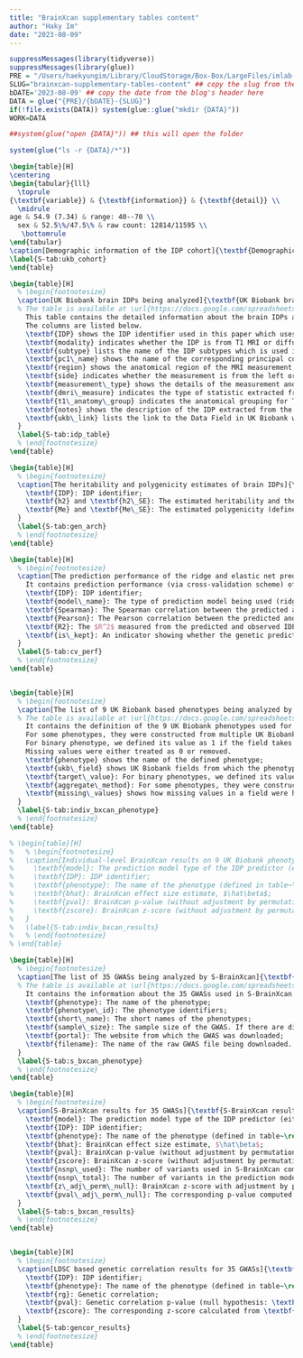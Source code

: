 ```yaml
---
title: "BrainXcan supplementary tables content"
author: "Haky Im"
date: "2023-08-09"
---
```


```r
suppressMessages(library(tidyverse))
suppressMessages(library(glue))
PRE = "/Users/haekyungim/Library/CloudStorage/Box-Box/LargeFiles/imlab-data/data-Github/web-data"
SLUG="brainxcan-supplementary-tables-content" ## copy the slug from the header
bDATE='2023-08-09' ## copy the date from the blog's header here
DATA = glue("{PRE}/{bDATE}-{SLUG}")
if(!file.exists(DATA)) system(glue::glue("mkdir {DATA}"))
WORK=DATA

##system(glue("open {DATA}")) ## this will open the folder 


```

```r
system(glue("ls -r {DATA}/*"))
```





```latex
\begin{table}[H]
\centering
\begin{tabular}{lll}
  \toprule
{\textbf{variable}} & {\textbf{information}} & {\textbf{detail}} \\
  \midrule
age & 54.9 (7.34) & range: 40--70 \\
  sex & 52.5\%/47.5\% & raw count: 12814/11595 \\
   \bottomrule
\end{tabular}
\caption[Demographic information of the IDP cohort]{\textbf{Demographic information of the IDP cohort.} A summary of age and sex of the selected 24,409 individuals (IDP cohort) is shown. For age, \textbf{information} shows the average age with standard deviation of age in parentheses and \textbf{detail} shows the range of the age (min and max). For sex, \textbf{information} shows the fraction of each age among the cohort and \textbf{detail} shows the raw counts (female's is listed first and followed by male's)}
\label{S-tab:ukb_cohort}
\end{table}

\begin{table}[H]
  % \begin{footnotesize}
  \caption[UK Biobank brain IDPs being analyzed]{\textbf{UK Biobank brain IDPs being analyzed.} 
  % The table is available at \url{https://docs.google.com/spreadsheets/d/1xzLvwtIshyX10orGnGVyDNuyDHU-zgoYhGYemf-6I10}. 
    This table contains the detailed information about the brain IDPs analyzed in this paper. 
    The columns are listed below.
    \textbf{IDP} shows the IDP identifier used in this paper which uses the format of ``IDP-XXXXX'' with XXXXX being the Field ID in UK Biobank;
    \textbf{modality} indicates whether the IDP is from T1 MRI or diffusion MRI;
    \textbf{subtype} lists the name of the IDP subtypes which is used in the paper to refer to different types of brain IDPs;
    \textbf{pc1\_name} shows the name of the corresponding principal component of the subtype (this will be used as the IDP identifier for the IDP PC1); 
    \textbf{region} shows the anatomical region of the MRI measurement;
    \textbf{side} indicates whether the measurement is from the left or right part of the brain; 
    \textbf{measurement\_type} shows the details of the measurement and the image processing procedure;
    \textbf{dmri\_measure} indicates the type of statistic extracted from the dMRI measurement;
    \textbf{t1\_anatomy\_group} indicates the anatomical grouping for T1 MRI;
    \textbf{notes} shows the description of the IDP extracted from the UK Biobank database;
    \textbf{ukb\_link} lists the link to the Data Field in UK Biobank website.
  }
  \label{S-tab:idp_table}
  % \end{footnotesize}
\end{table}

\begin{table}[H]
  % \begin{footnotesize}
  \caption[The heritability and polygenicity estimates of brain IDPs]{\textbf{The heritability and poligenicity estimates of brain IDPs.} 
    \textbf{IDP}: IDP identifier;
    \textbf{h2} and \textbf{h2\_SE}: The estimated heritability and the corresponding standard error;
    \textbf{Me} and \textbf{Me\_SE}: The estimated polygenicity (defined as $M_e$ in \cite{oconnor:2019}) and the corresponding standard error.
  }
  \label{S-tab:gen_arch}
  % \end{footnotesize}
\end{table}

\begin{table}[H]
  % \begin{footnotesize}
  \caption[The prediction performance of the ridge and elastic net predictors]{\textbf{The prediction performance of the ridge and elastic net predictors.} 
    It contains prediction performance (via cross-validation scheme) of the ridge regression and elastic net based genetic predictors of brain IDPs.
    \textbf{IDP}: IDP identifier;
    \textbf{model\_name}: The type of prediction model being used (ridge regression or elastic net);
    \textbf{Spearman}: The Spearman correlation between the predicted and observed IDP values;
    \textbf{Pearson}: The Pearson correlation between the predicted and observed IDP values;
    \textbf{R2}: The $R^2$ measured from the predicted and observed IDP values;
    \textbf{is\_kept}: An indicator showing whether the genetic predictor passes the quality control filter (e.g. Spearman correlation $>0.1$) so that will be included in BrainXcan software.
  }
  \label{S-tab:cv_perf}
  % \end{footnotesize}
\end{table}


\begin{table}[H]
  % \begin{footnotesize}
  \caption[The list of 9 UK Biobank based phenotypes being analyzed by individual-level BrainXcan]{\textbf{The list of 9 UK Biobank based phenotypes analyzed by individual-level BrainXcan.} 
  % The table is available at \url{https://docs.google.com/spreadsheets/d/150mFxAV1p_IK1l36GKjazBt0pIb5eSC0LO7JeFaTS1I}. 
    It contains the definition of the 9 UK Biobank phenotypes used for individual-level BrainXcan.
    For some phenotypes, they were constructed from multiple UK Biobank fields and the aggregation method across these fields was either taking the sum (`sum') or taking logical OR (`or').
    For binary phenotype, we defined its value as 1 if the field takes the desired values indicated in \textbf{target\_value}. 
    Missing values were either treated as 0 or removed.   
    \textbf{phenotype} shows the name of the defined phenotype;
    \textbf{ukb\_field} shows UK Biobank fields from which the phenotype was constructed;
    \textbf{target\_value}: For binary phenotypes, we defined its value as 1 if the field takes the desired value. For quantitative traits, we used the value as it is (labeled as `asis');
    \textbf{aggregate\_method}: For some phenotypes, they were constructed from multiple UK Biobank fields and the aggregation method across these fields was either taking the sum (`sum') or taking the logical OR (`or');
    \textbf{missing\_values} shows how missing values in a field were handled (either treated as 0 or removed).   
  }
  \label{S-tab:indiv_bxcan_phenotype}
  % \end{footnotesize}
\end{table}

% \begin{table}[H]
%   % \begin{footnotesize}
%   \caption[Individual-level BrainXcan results on 9 UK Biobank phenotypes]{\textbf{Individual-level BrainXcan results on 9 UK Biobank phenotypes.} 
%     \textbf{model}: The prediction model type of the IDP predictor (either ridge or elastic net);
%     \textbf{IDP}: IDP identifier; 
%     \textbf{phenotype}: The name of the phenotype (defined in table~\ref{S-tab:indiv_bxcan_phenotype});
%     \textbf{bhat}: BrainXcan effect size estimate, $\hat\beta$;
%     \textbf{pval}: BrainXcan p-value (without adjustment by permutation);
%     \textbf{zscore}: BrainXcan z-score (without adjustment by permutation).   
%   }
%   \label{S-tab:indiv_bxcan_results}
%   % \end{footnotesize}
% \end{table}

\begin{table}[H]
  % \begin{footnotesize}
  \caption[The list of 35 GWASs being analyzed by S-BrainXcan]{\textbf{The list of 35 GWAS  analyzed by S-BrainXcan.} 
  % The table is available at \url{https://docs.google.com/spreadsheets/d/1jjDZZBsRNTvgidXXfJqXNOvFQ1U9Ree0G-WFcXtWGAg}. 
    It contains the information about the 35 GWASs used in S-BrainXcan analysis. 
    \textbf{phenotype}: The name of the phenotype;
    \textbf{phenotype\_id}: The phenotype identifiers;
    \textbf{short\_name}: The short names of the phenotypes;
    \textbf{sample\_size}: The sample size of the GWAS. If there are different sample sizes for different SNPs, the mean sample size is shown;
    \textbf{portal}: The website from which the GWAS was downloaded;
    \textbf{filename}: The name of the raw GWAS file being downloaded.   
  }
  \label{S-tab:s_bxcan_phenotype}
  % \end{footnotesize}
\end{table}

\begin{table}[H]
  % \begin{footnotesize}
  \caption[S-BrainXcan results for 35 GWASs]{\textbf{S-BrainXcan results for 35 GWASs.} 
    \textbf{model}: The prediction model type of the IDP predictor (either ridge or elastic net);
    \textbf{IDP}: IDP identifier; 
    \textbf{phenotype}: The name of the phenotype (defined in table~\ref{S-tab:s_bxcan_phenotype});
    \textbf{bhat}: BrainXcan effect size estimate, $\hat\beta$;
    \textbf{pval}: BrainXcan p-value (without adjustment by permutation);
    \textbf{zscore}: BrainXcan z-score (without adjustment by permutation);
    \textbf{nsnp\_used}: The number of variants used in S-BrainXcan computation;
    \textbf{nsnp\_total}: The number of variants in the prediction model (\textbf{nsnp\_used} should be no larger than \textbf{nsnp\_total} but the closer the better since the difference is the number of variants being missed by the GWAS);
    \textbf{z\_adj\_perm\_null}: BrainXcan z-score with adjustment by permutation;
    \textbf{pval\_adj\_perm\_null}: The corresponding p-value computed from the adjusted BrainXcan z-score (\textbf{z\_adj\_perm\_null}).
  }
  \label{S-tab:s_bxcan_results}
  % \end{footnotesize}
\end{table}


\begin{table}[H]
  % \begin{footnotesize}
  \caption[LDSC based genetic correlation results for 35 GWASs]{\textbf{LDSC based genetic correlation results for 35 GWASs.} 
    \textbf{IDP}: IDP identifier; 
    \textbf{phenotype}: The name of the phenotype (defined in table~\ref{S-tab:s_bxcan_phenotype});
    \textbf{rg}: Genetic correlation;
    \textbf{pval}: Genetic correlation p-value (null hypothesis: \textbf{rg} is zero);
    \textbf{zscore}: The corresponding z-score calculated from \textbf{pval}.
  }
  \label{S-tab:gencor_results}
  % \end{footnotesize}
\end{table}

```

